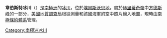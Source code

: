 {{coord|79|6|S|86|11|W|display=title}}

'''韋伯斯特冰川'''（{{lang-en|Webster Glacier}}）是[[南極洲|南極洲]]的[[冰川|冰川]]，位於[[埃爾斯沃思地|埃爾斯沃思地]]，屬於[[赫里蒂奇嶺|赫里蒂奇嶺]]中[[方德斯峰|方德斯峰]]的一部分，[[美國地質調查局|美國地質調查局]]根據測量和該國海軍的空中照片繪入地圖，現時由[[南極條約體系|南極條約體系]]管理。

{{DEFAULTSORT:Webster Glacier}}
[[Category:南極洲冰川|Category:南極洲冰川]]


{{EllsworthLand-geo-stub}}